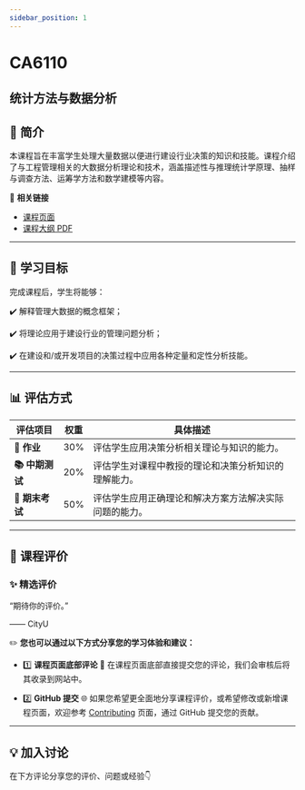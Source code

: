 ```yaml
---
sidebar_position: 1
---
```


# CA6110
## 统计方法与数据分析

## **📘 简介**
本课程旨在丰富学生处理大量数据以便进行建设行业决策的知识和技能。课程介绍了与工程管理相关的大数据分析理论和技术，涵盖描述性与推理统计学原理、抽样与调查方法、运筹学方法和数学建模等内容。

🔗 **相关链接**
- [课程页面](https://www.cityu.edu.hk/catalogue/pg/202526/course/CA6110.htm)
- [课程大纲 PDF](https://www.cityu.edu.hk/catalogue/pg/202526/course/CA6110.pdf)

---

## **🎯 学习目标**

完成课程后，学生将能够：

✔️ 解释管理大数据的概念框架；

✔️ 将理论应用于建设行业的管理问题分析；

✔️ 在建设和/或开发项目的决策过程中应用各种定量和定性分析技能。

---

## **📊 评估方式**

| **评估项目**          | **权重** | **具体描述**                                                                                       |
|----------------------|---------|---------------------------------------------------------------------------------------------------|
| **📝 作业**           | 30%     | 评估学生应用决策分析相关理论与知识的能力。                                                        |
| **📚 中期测试**        | 20%     | 评估学生对课程中教授的理论和决策分析知识的理解能力。                                                |
| **📝 期末考试**        | 50%     | 评估学生应用正确理论和解决方案方法解决实际问题的能力。                                               |

---

## **💬 课程评价**

### ✨ **精选评价**
<div className={commentStyles.commentBox}>
    <p className={commentStyles.commentText}>
        “期待你的评价。”
    </p>
    <p className={commentStyles.commentAuthor}>—— CityU</p>
</div>

✏️ **您也可以通过以下方式分享您的学习体验和建议：**

- 1️⃣ **课程页面底部评论**
💬 在课程页面底部直接提交您的评论，我们会审核后将其收录到网站中。

- 2️⃣ **GitHub 提交**
🌐 如果您希望更全面地分享课程评价，或希望修改或新增课程页面，欢迎参考 [Contributing](/contributing) 页面，通过 GitHub 提交您的贡献。

---

## **💡 加入讨论**

在下方评论分享您的评价、问题或经验👇
<Utterances />